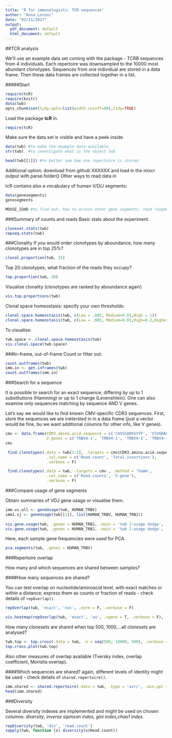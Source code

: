 ```yaml
---
title: 'R for immunologists: TCR sequences'
author: "Anna Lorenc"
date: "02/11/2017"
output:
  pdf_document: default
  html_document: default
---
```




##TCR  analysis

 We'll use an example data set coming with the package -  TCRB sequences from 4 individuals. Each repertoire was downsampled to the 10000 most abundant clonotypes.
Sequences from one individual are stored in a data frame. Then these data frames are collected together in a list.

#####Start


```r
require(tcR)
require(knitr)
data(twb)
opts_chunk$set(tidy.opts=list(width.cutoff=60),tidy=TRUE)

```

Load the package **tcR** in.
```r
require(tcR)
```

Make sure the data set is visible and have a peek inside.
```r
data(twb) #to make the example data available
str(twb)  #to investigate what is the object twb

head(twb[[1]]) #to better see how one repertoire is stored

```

Additional option: download from github XXXXXX and load in the mixcr output with parse.folder()
Other ways to read data in

tcR contains also a vocabulary of human V/D/J segments:

```r
data(genesegments)
genesegments

MOUSE_IGHD #to find out, how to access other gene segments, read ?segments.alphabets 
```

###Summary of counts and reads
Basic stats about the experiment.
```r
cloneset.stats(twb)
repseq.stats(twb)
```

###Clonality
If you would order clonotypes by aboundance, how many clonotypes are in top 25%?
```r
clonal.proportion(twb, 25) 
```

Top 20 clonotypes, what fraction of  the reads they occupy?
```r
top.proportion(twb, 20) 
```

Visualise clonality (clonotypes are ranked by aboundance again)
```r
vis.top.proportions(twb)
```

Clonal space homeostasis: specify your own thresholds:
```r
clonal.space.homeostasis(twb, c(Low = .005, Medium=0.01,High = 1))
clonal.space.homeostasis(twb, c(Low = .005, Medium=0.01,High=0.2,Highest = 1))
```

To visualise:
```r
twb.space <- clonal.space.homeostasis(twb)
vis.clonal.space(twb.space)
```

###In-frame, out-of-frame
Count or filter out:
```r
count.outframes(twb)
imm.in <- get.inframes(twb)
count.outframes(imm.in)
```

###Search for a sequence

It is possible to search for an exact sequence, differing by up to 1 substitutions (Hamming) or up to 1 change (Levenshtein). One can also examine only sequences matching by sequence AND V genes.

Let's say we would like to find known CMV-specific CDR3 sequences. First, store the sequences we are inetersted in in a data frame (just a vector would be fine, bu we want additional columns for other info, like V genes).
```r
cmv <- data.frame(CDR3.amino.acid.sequence = c('CASSSANYGYTF', 'CSVGRAQNEQFF', 'CASSLTGNTEAFF', 'CASSALGGAGTGELFF', 'CASSLIGVSSYNEQFF'),
                  V.genes = c('TRBV4-1', 'TRBV4-1', 'TRBV4-1', 'TRBV4-1', 'TRBV4-1'), stringsAsFactors = F)
cmv
```

```r
 find.clonotypes(.data = twb[1:2], .targets = cmv$CDR3.amino.acid.sequence , .method = 'exact',
                  .col.name = c('Read.count', 'Total.insertions'),
                  .verbose = F)

 find.clonotypes(.data = twb, .targets = cmv , .method = 'hamm',
                  .col.name = c('Read.counts', 'V.gene'),
                  .verbose = F)
```


###Compare usage of gene segments

Obtain summaries of VDJ gene usage or visualise them.
```r

imm.vs.all <- geneUsage(twb, HUMAN_TRBV)
imm1.vj <- geneUsage(twb[[1]], list(HUMAN_TRBV, HUMAN_TRBJ))
                     
vis.gene.usage(twb, .genes = HUMAN_TRBJ, .main = 'twb J-usage dodge', .dodge = T) 
vis.gene.usage(twb, .genes = HUMAN_TRBJ, .main = 'twb J-usage dodge', .dodge = F)      
```

Here, each sample gene frequencies were used for PCA.
```r
pca.segments(twb, .genes = HUMAN_TRBV) 
```

###Repertoire overlap

How many and which sequences are shared between samples?

####How many sequences are shared?

You can test overlap on nucleotide/aminoacid level, with exact matches or within a distance; express them as counts or fraction of reads - check details of `repOverlap()`.
```r

repOverlap(twb, 'exact', 'nuc', .norm = F, .verbose = F)

vis.heatmap(repOverlap(twb, 'exact', 'aa', .vgene = T, .verbose = F), .title = 'twb - (ave)-intersection', .labs = '')
```


How many clonesets are shared when top 500, 1000,...all clonesets are analysed?
```r
twb.top <- top.cross(.data = twb, .n = seq(500, 10000, 500), .verbose = F, .norm = T)
top.cross.plot(twb.top)
```

Also other measures of overlap available (Tversky index, overlap coefficient, Morisita overlap).

####Which sequences are shared?
again, different levels of identity might be used - check  details of `shared.repertoire()`.
```r
imm.shared <- shared.repertoire(.data = twb, .type = 'avrc', .min.ppl = 2, .verbose = F)
head(imm.shared)
```

###Diversity

Several diversity indexes are implemented and might be used on chosen columns: *diversity*, *inverse sipmson index, gini index,chao1 index*.

```r
repDiversity(twb, 'div', 'read.count')
sapply(twb, function (x) diversity(x$Read.count))
```


